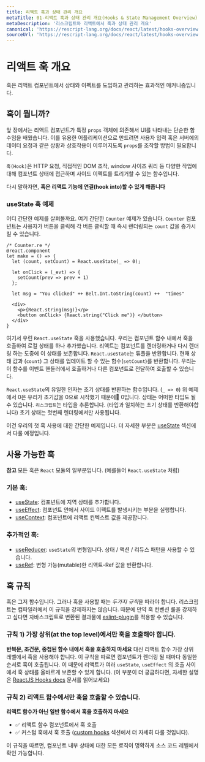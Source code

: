 ```yaml
---
title: 리액트 훅과 상태 관리 개요
metaTitle: 01-리액트 훅과 상태 관리 개요(Hooks & State Management Overview)
metaDescription: '리스크립트와 리액트에서 훅과 상태 관리 개요'
canonical: 'https://rescript-lang.org/docs/react/latest/hooks-overview'
sourceUrl: 'https://rescript-lang.org/docs/react/latest/hooks-overview'
---
```


# 리액트 훅 개요

훅은 리액트 컴포넌트에서 상태와 이펙트를 도입하고 관리하는 효과적인 매커니즘입니다.

## 훅이 뭡니까?

앞 장에서는 리액트 컴포넌트가 특정 `props` 객체에 의존해서 UI를 나타내는 단순한 함수임을 배웠습니다. 이를 유용한 어플리케이션으로 만드려면 사용자 입력 혹은 서버에의 데이터 요청과 같은 상황과 상호작용이 이루어지도록 `props`를 조작할 방법이 필요합니다.

`훅(Hook)`은 HTTP 요청, 직접적인 DOM 조작, window 사이즈 쿼리 등 다양한 작업에 대해 컴포넌트 상태에 접근하며 사이드 이펙트를 트리거할 수 있는 함수입니다.

다시 말하자면, **훅은 리액트 기능에 연결(hook into)할 수 있게 해줍니다**

### useState 훅 예제

어디 간단한 예제를 살펴볼까요. 여기 간단한 `Counter` 예제가 있습니다. `Counter` 컴포넌트는 사용자가 버튼을 클릭해 각 버튼 클릭할 때 즉시 렌더링되는 `count` 값을 증가시킬 수 있습니다.

```reason
/* Counter.re */
@react.component
let make = () => {
  let (count, setCount) = React.useState(_ => 0);

  let onClick = (_evt) => {
    setCount(prev => prev + 1)
  };

  let msg = "You clicked" ++ Belt.Int.toString(count) ++  "times"

  <div>
    <p>{React.string(msg)}</p>
    <button onClick> {React.string("Click me")} </button>
  </div>
}
```

여기서 우린 `React.useState` 훅을 사용했습니다. 우리는 컴포넌트 함수 내에서 훅을 호출하여 로컬 상태를 하나 추가했습니다. 리액트는 컴포넌트를 렌더링하거나 다시 렌더링 하는 도중에 이 상태를 보존합니다. `React.useState`는 튜플을 반환합니다. 현재 상태 값과 (`count`) 그 상태를 업데이트 할 수 있는 함수(`setCount`)를 반환합니다. 우리는 이 함수를 이벤트 핸들러에서 호출하거나 다른 컴포넌트로 전달하여 호출할 수 있습니다.

`React.useState`의 유일한 인자는 초기 상태를 반환하는 함수입니다. (`_ => 0`) 위 예제에서 0은 우리가 초기값을 0으로 시작했기 때문에 0입니다. 상태는 어떠한 타입도 될 수 있습니다. `리스크립트`는 타입을 추론합니다. (타입과 일치하는 초기 상태를 반환해야합니다) 초기 상태는 첫번째 렌더링에서만 사용됩니다.

이건 우리의 첫 훅 사용에 대한 간단한 예제입니다. 더 자세한 부분은 [useState](./hooks-state) 섹션에서 다룰 예정입니다.

## 사용 가능한 훅

**참고** 모든 훅은 `React` 모듈의 일부분입니다. (예를들어 `React.useState` 처럼)

### 기본 훅:

- [useState](./hooks-state): 컴포넌트에 지역 상태를 추가합니다.
- [useEffect](./hooks-effect): 컴포넌트 안에서 사이드 이펙트를 발생시키는 부분을 실행합니다.
- [useContext](./hooks-context): 컴포넌트에 리액트 컨텍스트 값을 제공합니다.

### 추가적인 훅:

- [useReducer](./hooks-reducer): `useState`의 변형입니다. 상태 / 액션 / 리듀스 패턴을 사용할 수 있습니다.
  <!-- - [useCallback](./hooks-callback): Returns a memoized callback -->
  <!-- - [useMemo](./hooks-memo): Returns a memoized value -->
- [useRef](./hooks-ref): 변형 가능(mutable)한 리액트-Ref 값을 반환합니다.
  <!-- - [useImperativeHandle](./hooks-imperative-handle): Customizes the instance value that is exposed to parent components when using `ref` -->
  <!-- - [useLayoutEffect](./hooks-layout-effect): Identical to useEffect, but it fires synchronously after all DOM mutations. -->

## 훅 규칙

훅은 그저 함수입니다. 그러나 훅을 사용할 때는 *두가지 규칙*을 따라야 합니다. 리스크립트는 컴파일러에서 이 규칙을 강제하지는 않습니다. 때문에 만약 훅 컨벤션 룰을 강제하고 싶다면 자바스크립트로 변환된 결과물에 [eslint-plugin](https://www.npmjs.com/package/eslint-plugin-react-hooks)를 적용할 수 있습니다.

### 규칙 1) 가장 상위(at the top level)에서만 훅을 호출해야 합니다.

**반복문, 조건문, 중첩된 함수 내에서 훅을 호출하지 마세요** 대신 리액트 함수 가장 상위 레벨에서 훅을 사용해야 합니다. 이 규칙을 따르면 컴포넌트가 렌더링 될 때마다 동일한 순서로 훅이 호출됩니다. 이 때문에 리액트가 여러 `useState`, `useEffect` 의 호출 사이에서 훅 상태를 올바르게 보존할 수 있게 합니다. (이 부분이 더 궁금하다면, 자세한 설명은 [ReactJS Hooks docs](https://reactjs.org/docs/hooks-rules.html#explanation) 문서를 읽어보세요)

### 규칙 2) 리액트 함수에서만 훅을 호출할 수 있습니다.

**리액트 함수가 아닌 일반 함수에서 훅을 호출하지 마세요**

- ✅ 리액트 함수 컴포넌트에서 훅 호출
- ✅ 커스텀 훅에서 훅 호출 ([custom hooks](./hooks-custom) 섹션에서 더 자세히 다룰 것입니다).

이 규칙을 따르면, 컴포넌트 내부 상태에 대한 모든 로직이 명확하게 소스 코드 레벨에서 확인 가능합니다.
